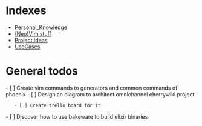 = Indexes =
* [[Personal_Knowledge]]
* [[(Neo)Vim stuff]]
* [[Project Ideas]]
* [[UseCases]]

= General todos =

- [ ] Create vim commands to generators and common commands of phoenix
- [ ] Design an diagram to architect omnichannel cherrywiki project.
	- [ ] Create trello board for it 
- [ ] Discover how to use bakeware to build elixir binaries
